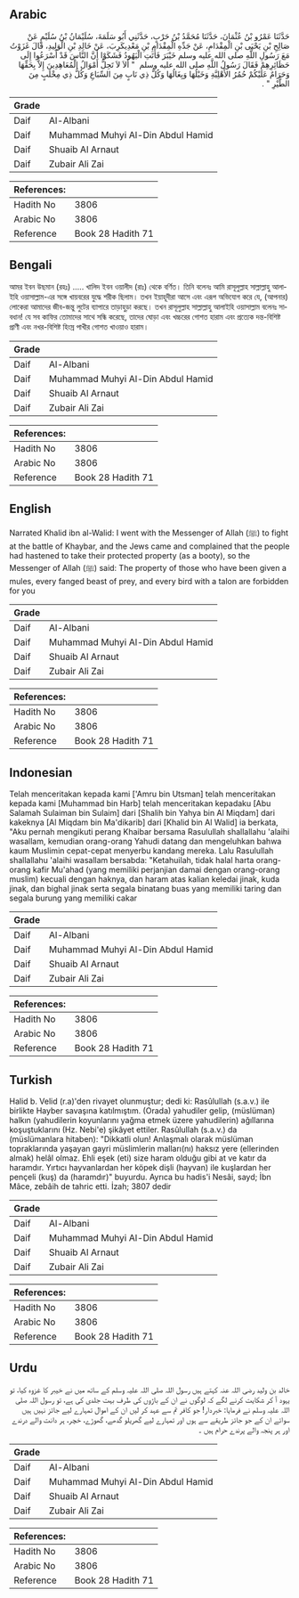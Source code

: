 ## Arabic


<div dir="rtl" lang="ar" style={{fontSize:'larger',backgroundColor:'#f8f9fa',padding:20}}>
حَدَّثَنَا عَمْرُو بْنُ عُثْمَانَ، حَدَّثَنَا مُحَمَّدُ بْنُ حَرْبٍ، حَدَّثَنِي أَبُو سَلَمَةَ، سُلَيْمَانُ بْنُ سُلَيْمٍ عَنْ صَالِحِ بْنِ يَحْيَى بْنِ الْمِقْدَامِ، عَنْ جَدِّهِ الْمِقْدَامِ بْنِ مَعْدِيكَرِبَ، عَنْ خَالِدِ بْنِ الْوَلِيدِ، قَالَ غَزَوْتُ مَعَ رَسُولِ اللَّهِ صلى الله عليه وسلم خَيْبَرَ فَأَتَتِ الْيَهُودُ فَشَكَوْا أَنَّ النَّاسَ قَدْ أَسْرَعُوا إِلَى حَظَائِرِهِمْ فَقَالَ رَسُولُ اللَّهِ صلى الله عليه وسلم ‏ "‏ أَلاَ لاَ تَحِلُّ أَمْوَالُ الْمُعَاهِدِينَ إِلاَّ بِحَقِّهَا وَحَرَامٌ عَلَيْكُمْ حُمُرُ الأَهْلِيَّةِ وَخَيْلُهَا وَبِغَالُهَا وَكُلُّ ذِي نَابٍ مِنَ السِّبَاعِ وَكُلُّ ذِي مِخْلَبٍ مِنَ الطَّيْرِ ‏"‏ ‏.‏
</div>
<div style={{backgroundColor:'#f8f9fa',padding:20, marginBottom: 10}}><table> <thead> <tr> <th>Grade</th> <th></th> </tr> </thead> <tbody> <tr><td>Daif</td><td>Al-Albani</td></tr><tr><td>Daif</td><td>Muhammad Muhyi Al-Din Abdul Hamid</td></tr><tr><td>Daif</td><td>Shuaib Al Arnaut</td></tr><tr><td>Daif</td><td>Zubair Ali Zai</td></tr></tbody></table><table> <thead> <tr> <th>References:</th> <th></th> </tr> </thead> <tbody><tr><td>Hadith No</td><td>3806</td></tr><tr><td>Arabic No</td><td>3806</td></tr><tr><td>Reference</td><td>Book 28 Hadith 71</td></tr></tbody></table></div>

## Bengali


<div dir="ltr" lang="bn" style={{fontSize:'larger',backgroundColor:'#f8f9fa',padding:20}}>
আমর ইবন উছমান (রহঃ) ..... খালিদ ইবন ওয়ালীদ (রাঃ) থেকে বর্ণিত। তিনি বলেনঃ আমি রাসূলুল্লাহ সাল্লাল্লাহু আলাইহি ওয়াসাল্লাম-এর সঙ্গে খায়বরের যুদ্ধে শরীক ছিলাম। তখন ইয়াহূদীরা আসে এবং এরূপ অভিযোগ করে যে, (আপনার) লোকেরা আমাদের জীব-জন্তু লুটের ব্যাপারে তাড়াহুড়া করছে। তখন রাসূলুল্লাহ সাল্লাল্লাহু আলাইহি ওয়াসাল্লাম বলেনঃ সাবধান! যে সব কাফির তোমাদের সাথে সন্ধি করেছে, তাদের ঘোড়া এবং খচ্চরের গোশত হারাম এবং প্রত্যেক দন্ত-বিশিষ্ট প্রাণী এবং নখর-বিশিষ্ট হিংস্র পাখীর গোশত খাওয়াও হারাম।
</div>
<div style={{backgroundColor:'#f8f9fa',padding:20, marginBottom: 10}}><table> <thead> <tr> <th>Grade</th> <th></th> </tr> </thead> <tbody> <tr><td>Daif</td><td>Al-Albani</td></tr><tr><td>Daif</td><td>Muhammad Muhyi Al-Din Abdul Hamid</td></tr><tr><td>Daif</td><td>Shuaib Al Arnaut</td></tr><tr><td>Daif</td><td>Zubair Ali Zai</td></tr></tbody></table><table> <thead> <tr> <th>References:</th> <th></th> </tr> </thead> <tbody><tr><td>Hadith No</td><td>3806</td></tr><tr><td>Arabic No</td><td>3806</td></tr><tr><td>Reference</td><td>Book 28 Hadith 71</td></tr></tbody></table></div>

## English


<div dir="ltr" lang="en" style={{fontSize:'larger',backgroundColor:'#f8f9fa',padding:20}}>
Narrated Khalid ibn al-Walid: I went with the Messenger of Allah (ﷺ) to fight at the battle of Khaybar, and the Jews came and complained that the people had hastened to take their protected property (as a booty), so the Messenger of Allah (ﷺ) said: The property of those who have been given a mules, every fanged beast of prey, and every bird with a talon are forbidden for you
</div>
<div style={{backgroundColor:'#f8f9fa',padding:20, marginBottom: 10}}><table> <thead> <tr> <th>Grade</th> <th></th> </tr> </thead> <tbody> <tr><td>Daif</td><td>Al-Albani</td></tr><tr><td>Daif</td><td>Muhammad Muhyi Al-Din Abdul Hamid</td></tr><tr><td>Daif</td><td>Shuaib Al Arnaut</td></tr><tr><td>Daif</td><td>Zubair Ali Zai</td></tr></tbody></table><table> <thead> <tr> <th>References:</th> <th></th> </tr> </thead> <tbody><tr><td>Hadith No</td><td>3806</td></tr><tr><td>Arabic No</td><td>3806</td></tr><tr><td>Reference</td><td>Book 28 Hadith 71</td></tr></tbody></table></div>

## Indonesian


<div dir="ltr" lang="id" style={{fontSize:'larger',backgroundColor:'#f8f9fa',padding:20}}>
Telah menceritakan kepada kami ['Amru bin Utsman] telah menceritakan kepada kami [Muhammad bin Harb] telah menceritakan kepadaku [Abu Salamah Sulaiman bin Sulaim] dari [Shalih bin Yahya bin Al Miqdam] dari kakeknya [Al Miqdam bin Ma'dikarib] dari [Khalid bin Al Walid] ia berkata, "Aku pernah mengikuti perang Khaibar bersama Rasulullah shallallahu 'alaihi wasallam, kemudian orang-orang Yahudi datang dan mengeluhkan bahwa kaum Muslimin cepat-cepat menyerbu kandang mereka. Lalu Rasulullah shallallahu 'alaihi wasallam bersabda: "Ketahuilah, tidak halal harta orang-orang kafir Mu'ahad (yang memiliki perjanjian damai dengan orang-orang muslim) kecuali dengan haknya, dan haram atas kalian keledai jinak, kuda jinak, dan bighal jinak serta segala binatang buas yang memiliki taring dan segala burung yang memiliki cakar
</div>
<div style={{backgroundColor:'#f8f9fa',padding:20, marginBottom: 10}}><table> <thead> <tr> <th>Grade</th> <th></th> </tr> </thead> <tbody> <tr><td>Daif</td><td>Al-Albani</td></tr><tr><td>Daif</td><td>Muhammad Muhyi Al-Din Abdul Hamid</td></tr><tr><td>Daif</td><td>Shuaib Al Arnaut</td></tr><tr><td>Daif</td><td>Zubair Ali Zai</td></tr></tbody></table><table> <thead> <tr> <th>References:</th> <th></th> </tr> </thead> <tbody><tr><td>Hadith No</td><td>3806</td></tr><tr><td>Arabic No</td><td>3806</td></tr><tr><td>Reference</td><td>Book 28 Hadith 71</td></tr></tbody></table></div>

## Turkish


<div dir="ltr" lang="tr" style={{fontSize:'larger',backgroundColor:'#f8f9fa',padding:20}}>
Halid b. Velid (r.a)'den rivayet olunmuştur; dedi ki: Rasûlullah (s.a.v.) ile birlikte Hayber savaşına katılmıştım. (Orada) yahudiler gelip, (müslüman) halkın (yahudilerin koyunlarını yağma etmek üzere yahudilerin) ağıllarına koşuştuklarını (Hz. Nebi'e) şikâyet ettiler. Rasûlullah (s.a.v.) da (müslümanlara hitaben): "Dikkatli olun! Anlaşmalı olarak müslüman topraklarında yaşayan gayri müslimlerin malları(nı) haksız yere (ellerinden almak) helâl olmaz. Ehli eşek (eti) size haram olduğu gibi at ve katır da haramdır. Yırtıcı hayvanlardan her köpek dişli (hayvan) ile kuşlardan her pençeli (kuş) da (haramdır)" buyurdu. Ayrıca bu hadis'i Nesâi, sayd; İbn Mâce, zebâih de tahric etti. İzah; 3807 dedir
</div>
<div style={{backgroundColor:'#f8f9fa',padding:20, marginBottom: 10}}><table> <thead> <tr> <th>Grade</th> <th></th> </tr> </thead> <tbody> <tr><td>Daif</td><td>Al-Albani</td></tr><tr><td>Daif</td><td>Muhammad Muhyi Al-Din Abdul Hamid</td></tr><tr><td>Daif</td><td>Shuaib Al Arnaut</td></tr><tr><td>Daif</td><td>Zubair Ali Zai</td></tr></tbody></table><table> <thead> <tr> <th>References:</th> <th></th> </tr> </thead> <tbody><tr><td>Hadith No</td><td>3806</td></tr><tr><td>Arabic No</td><td>3806</td></tr><tr><td>Reference</td><td>Book 28 Hadith 71</td></tr></tbody></table></div>

## Urdu


<div dir="rtl" lang="ur" style={{fontSize:'larger',backgroundColor:'#f8f9fa',padding:20}}>
خالد بن ولید رضی اللہ عنہ کہتے ہیں رسول اللہ صلی اللہ علیہ وسلم کے ساتھ میں نے خیبر کا غزوہ کیا، تو یہود آ کر شکایت کرنے لگے کہ لوگوں نے ان کے باڑوں کی طرف بہت جلدی کی ہے، تو رسول اللہ صلی اللہ علیہ وسلم نے فرمایا: خبردار! جو کافر تم سے عہد کر لیں ان کے اموال تمہارے لیے جائز نہیں ہیں سوائے ان کے جو جائز طریقے سے ہوں اور تمہارے لیے گھریلو گدھے، گھوڑے، خچر، ہر دانت والے درندے اور ہر پنجہ والے پرندے حرام ہیں ۔
</div>
<div style={{backgroundColor:'#f8f9fa',padding:20, marginBottom: 10}}><table> <thead> <tr> <th>Grade</th> <th></th> </tr> </thead> <tbody> <tr><td>Daif</td><td>Al-Albani</td></tr><tr><td>Daif</td><td>Muhammad Muhyi Al-Din Abdul Hamid</td></tr><tr><td>Daif</td><td>Shuaib Al Arnaut</td></tr><tr><td>Daif</td><td>Zubair Ali Zai</td></tr></tbody></table><table> <thead> <tr> <th>References:</th> <th></th> </tr> </thead> <tbody><tr><td>Hadith No</td><td>3806</td></tr><tr><td>Arabic No</td><td>3806</td></tr><tr><td>Reference</td><td>Book 28 Hadith 71</td></tr></tbody></table></div>
